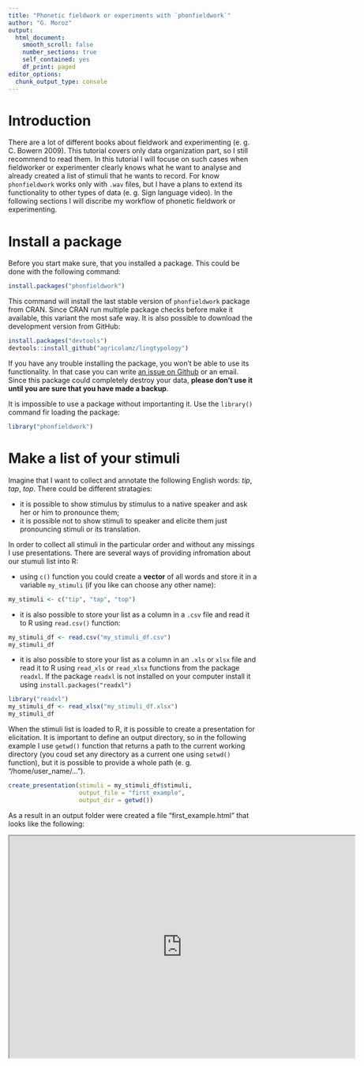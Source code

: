 ```yaml
---
title: "Phonetic fieldwork or experiments with `phonfieldwork`"
author: "G. Moroz"
output: 
  html_document:
    smooth_scroll: false
    number_sections: true
    self_contained: yes
    df_print: paged
editor_options: 
  chunk_output_type: console
---
```


# Introduction

There are a lot of different books about fieldwork and experimenting (e. g. C. Bowern 2009). This tutorial covers only data organization part, so I still recommend to read them. In this tutorial I will focuse on such cases when fieldworker or experimenter clearly knows what he want to analyse and already created a list of stimuli that he wants to record. For know `phonfieldwork` works only with `.wav` files, but I have a plans to extend its functionality to other types of data (e. g. Sign language video). In the following sections I will discribe my workflow of phonetic fieldwork or experimenting.

# Install a package

Before you start make sure, that you installed a package. This could be done with the following command:

```r
install.packages("phonfieldwork")
```

This command will install the last stable version of `phonfieldwork` package from CRAN. Since CRAN run multiple package checks before make it available, this variant the most safe way. It is also possible to download the development version from GitHub:

```r
install.packages("devtools")
devtools::install_github("agricolamz/lingtypology")
```

If you have any trouble installing the package, you won't be able to use its functionality. In that case you can write [an issue on Github](https://github.com/agricolamz/phonfieldwork/issues) or an email. Since this package could completely destroy your data, **please don't use it until you are sure that you have made a backup**.

It is impossible to use a package without importanting it. Use the `library()` command fir loading the package:
```r
library("phonfieldwork")
```

# Make a list of your stimuli

Imagine that I want to collect and annotate the following English words: *tip*, *tap*, *top*. There could be different stratagies: 

* it is possible to show stimulus by stimulus to a native speaker and ask her or him to pronounce them;
* it is possible not to show stimuli to speaker and elicite them just pronouncing stimuli or its translation.

In order to collect all stimuli in the particular order and without any missings I use presentations. There are several ways of providing infromation about our stumuli list into R:

* using `c()` function you could create a **vector** of all words and store it in a variable `my_stimuli` (if you like can choose any other name):

```r
my_stimuli <- c("tip", "tap", "top")
```

* it is also possible to store your list as a column in a `.csv` file and read it to R using `read.csv()` function:

```r
my_stimuli_df <- read.csv("my_stimuli_df.csv")
my_stimuli_df
```

* it is also possible to store your list as a column in an `.xls` or `xlsx` file and read it to R using `read_xls` or `read_xlsx` functions from the package `readxl`. If the package `readxl` is not installed on your computer install it using `install.packages("readxl")`

```r
library("readxl")
my_stimuli_df <- read_xlsx("my_stimuli_df.xlsx")
my_stimuli_df
```

When the stimuli list is loaded to R, it is possible to create a presentation for elicitation. It is important to define an output directory, so in the following example I use `getwd()` function that returns a path to the current working directory (you coud set any directory as a current one using `setwd()` function), but it is possible to provide a whole path (e. g. "/home/user_name/...").

```r
create_presentation(stimuli = my_stimuli_df$stimuli,
                    output_file = "first_example",
                    output_dir = getwd()) 
```

As a result in an output folder were created a file "first_example.html" that looks like the following:

<iframe src="https://agricolamz.github.io/phonfieldwork/first_example.html" width = 700 height = 450>
  <p>Your browser does not support iframes :(</p>
</iframe>

